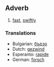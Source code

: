 ==Adverb==
# [[fast]], [[swiftly]]

===Translations===
*Bulgarian: [[бързо]]
*Dutch: [[gezwind]]
*Esperanto: [[rapide]]
*German: [[forsch]]